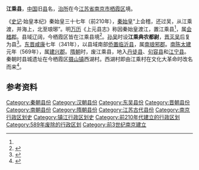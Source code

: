 '''江乘县'''，[[中国|中国]]旧[[县|县]]名，[[治所|治所]]在今[[江苏省|江苏省]][[南京市|南京市]][[栖霞区|栖霞区]]境。

《[[史记|史记]]·始皇本纪》秦始皇三十七年（前210年），[[秦始皇|秦始皇]]“上会稽，还过吴，从江乘渡，并海上，北至琅琊”。明[[万历|万历]]《上元县志》称因秦始皇渡江，置江乘县<ref name="a1"/>，属[[会稽郡|会稽郡]]。县域辽阔，今栖霞区皆在江乘县境<ref>{{Cite web |url=http://www.njqxq.gov.cn/bm/qxqdaj/zngz_16338/qxqz/201611/t20161129_218132.html |title=栖霞区志》建志地理》第一章 建置区划》第一节 建置 |accessdate=2017-02-01 |author= |date=2016-11-29 |work= |publisher=栖霞区政府网站 |language=Zh-hans |archive-date=2017-08-13 |archive-url=https://web.archive.org/web/20170813144646/http://www.njqxq.gov.cn/bm/qxqdaj/zngz_16338/qxqz/201611/t20161129_218132.html |dead-url=yes }}</ref>。[[孙吴|孙吴]]时设'''江乘典农都尉'''，[[晋灭吴|晋灭吴]]后复为县<ref name=南京市志1>{{Cite book|title=南京市志（第1册）总述·大事专记·地理·人口·环保|author=南京市地方志编纂委员会|publisher=方志出版社|year=2009|isbn=9787802386952|location=北京|pages=}}</ref>。[[东晋|东晋]][[咸康_(东晋)|咸康]]七年（341年），以县域南部[[侨置|侨置]][[临沂县|临沂县]]，属[[南琅邪郡|南琅邪郡]]。[[南陈|南陈]][[太建|太建]]元年（569年），属[[建兴郡_(南梁)|建兴郡]]。[[隋朝|隋朝]]时，废江乘县，地入[[丹徒县|丹徒县]]、[[句容县|句容县]]和[[江宁县|江宁县]]。秦朝时县城遗址在今栖霞区[[摄山镇|摄山镇]]西湖村。西湖村即由江乘村在文化大革命时改名而来<ref name="a1">{{Cite web |url=http://www.njqxq.gov.cn/bm/qxqdaj/zngz_16338/qxqz/201611/t20161129_218076.html |title=栖霞区志》风景名胜文物古迹》第四章文物古迹纪念性建筑与雕塑》第三节古城镇 |accessdate=2017-02-01 |author= |date=2016-11-29 |work= |publisher=栖霞区政府网站 |language=Zh-hans |deadurl=yes |archiveurl=https://web.archive.org/web/20170813144515/http://www.njqxq.gov.cn/bm/qxqdaj/zngz_16338/qxqz/201611/t20161129_218076.html |archivedate=2017-08-13 }}</ref>。

== 参考资料 ==
{{Reflist|2}}
{{南京行政区划史}}
[[Category:秦朝县份|Category:秦朝县份]]
[[Category:汉朝县份|Category:汉朝县份]]
[[Category:东吴县份|Category:东吴县份]]
[[Category:晋朝县份|Category:晋朝县份]]
[[Category:南朝县份|Category:南朝县份]]
[[Category:隋朝县份|Category:隋朝县份]]
[[Category:江苏古代县份|Category:江苏古代县份]]
[[Category:南京行政区划史|Category:南京行政区划史]]
[[Category:镇江行政区划史|Category:镇江行政区划史]]
[[Category:前210年代建立的行政区划|Category:前210年代建立的行政区划]]
[[Category:589年废除的行政区划|Category:589年废除的行政区划]]
[[Category:前3世纪南京建立|Category:前3世纪南京建立]]